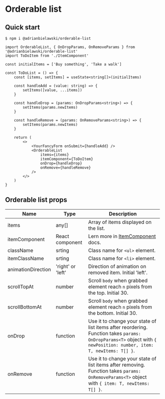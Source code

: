 
<Meta title="Orderable-list/Docs/OrderableList" />

# Orderable list

## Quick start

`$ npm i @adrianbielawski/orderable-list`

```tsx
import OrderableList, { OnDropParams, OnRemoveParams } from '@adrianbielawski/orderable-list'
import ToDoItem from './ItemComponent'

const initialItems = ['Buy something', 'Take a walk']

const ToDoList = () => {
    const [items, setItems] = useState<string[]>(initialItems)

    const handleAdd = (value: string) => {
        setItems([value, ...items])
    }

    const handleDrop = (params: OnDropParams<string>) => {
        setItems(params.newItems)
    }

    const handleRemove = (params: OnRemoveParams<string>) => {
        setItems(params.newItems)
    }

    return (
        <>
            <YourFancyForm onSubmit={handleAdd} />
            <OrderableList
                items={items}
                itemComponent={ToDoItem}
                onDrop={handleDrop}
                onRemove={handleRemove}
            />
        </>
    )
}
```

## Orderable list props

| Name                 | Type              | Description |
| -------------------- | ----------------- | ----------- |
| items                | any[]             | Array of items displayed on the list. |
| itemComponent        | React component   | Lern more in [ItemComponent](?path=/story/orderable-list-docs-itemcomponent--page) docs. |
| className            | srting            | Class name for `<ul>` element. |
| itemClassName        | srting            | Class name for `<li>` element. |
| animationDirection   | 'right' or 'left' | Direction of animation on removed item. Initial 'left'. |
| scrollTopAt          | number            | Scroll `body` when grabbed element reach `n` pixels from the top. Initial 30. |
| scrollBottomAt       | number            | Scroll `body` when grabbed element reach `n` pixels from the bottom. Initial 30. |
| onDrop               | function          | Use it to change your state of list items after reordering. Function takes `params: OnDropParams<T>` object with `{ newPosition: number, item: T, newItems: T[] }`. |
| onRemove             | function          | Use it to change your state of list items after removing. Function takes `params: OnRemoveParams<T>` object with `{ item: T, newItems: T[] }`. |